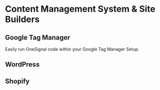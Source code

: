 # Content Management System & Site Builders

## Google Tag Manager

Easily run OneSignal code within your Google Tag Manager Setup.

## WordPress

## Shopify
